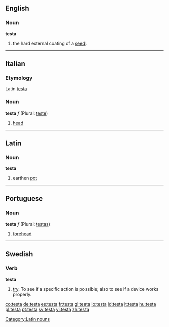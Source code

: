 ==English==
===Noun===
'''testa'''

#the hard external coating of a [[seed]].

----

==Italian==
===Etymology===
Latin [[testa]]
===Noun===
'''testa''' ''f'' (Plural: [[teste]])

#[[head]]

----

==Latin==
===Noun===
'''testa'''

# earthen [[pot]]

[[Category:Latin nouns]]

----

==Portuguese==
===Noun===
'''testa''' ''f'' (Plural: [[testas]])

# [[forehead]]

----

==Swedish==
===Verb===
'''testa'''

# [[try]]. To see if a specific action is possible; also to see if a device works properly.

[[co:testa]]
[[de:testa]]
[[es:testa]]
[[fr:testa]]
[[gl:testa]]
[[io:testa]]
[[id:testa]]
[[it:testa]]
[[hu:testa]]
[[pl:testa]]
[[pt:testa]]
[[sv:testa]]
[[vi:testa]]
[[zh:testa]]